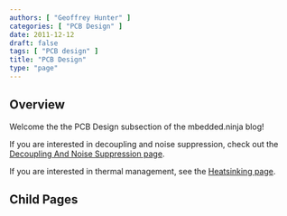 ```yaml
---
authors: [ "Geoffrey Hunter" ]
categories: [ "PCB Design" ]
date: 2011-12-12
draft: false
tags: [ "PCB design" ]
title: "PCB Design"
type: "page"
---
```


## Overview

Welcome the the PCB Design subsection of the mbedded.ninja blog!

If you are interested in decoupling and noise suppression, check out the [Decoupling And Noise Suppression page](/pcb-design/decoupling-and-noise-suppression/).

If you are interested in thermal management, see the [Heatsinking page](/electronics/components/heatsinks-and-thermal-interfaces).

## Child Pages


<DocCardList />
